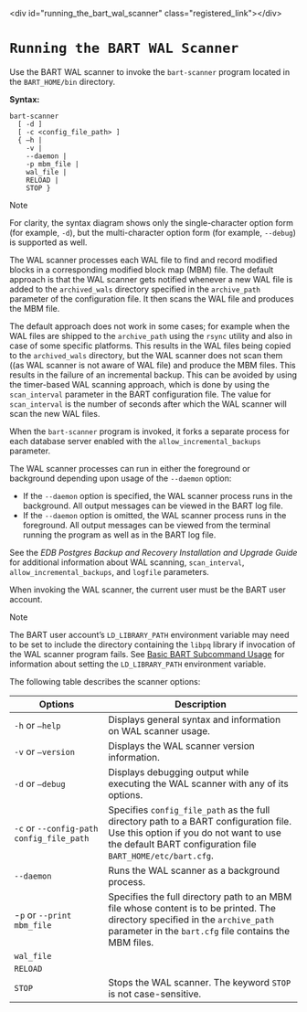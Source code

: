 \<div id="running\_the\_bart\_wal\_scanner" class="registered\_link"\>\</div\>

# `Running the BART WAL Scanner`

Use the BART WAL scanner to invoke the `bart-scanner` program located in the `BART_HOME/bin` directory.

**Syntax:**

``` text
bart-scanner
  [ -d ]
  [ -c <config_file_path> ]
  { –h |
    -v |
    --daemon |
    -p mbm_file |
    wal_file |
    RELOAD |
    STOP }
```

<div class="note">

<div class="title">

Note

</div>

For clarity, the syntax diagram shows only the single-character option form (for example, `-d`), but the multi-character option form (for example, `--debug`) is supported as well.

</div>

The WAL scanner processes each WAL file to find and record modified blocks in a corresponding modified block map (MBM) file. The default approach is that the WAL scanner gets notified whenever a new WAL file is added to the `archived_wals` directory specified in the `archive_path` parameter of the configuration file. It then scans the WAL file and produces the MBM file.

The default approach does not work in some cases; for example when the WAL files are shipped to the `archive_path` using the `rsync` utility and also in case of some specific platforms. This results in the WAL files being copied to the `archived_wals` directory, but the WAL scanner does not scan them ((as WAL scanner is not aware of WAL file) and produce the MBM files. This results in the failure of an incremental backup. This can be avoided by using the timer-based WAL scanning approach, which is done by using the `scan_interval` parameter in the BART configuration file. The value for `scan_interval` is the number of seconds after which the WAL scanner will scan the new WAL files.

When the `bart-scanner` program is invoked, it forks a separate process for each database server enabled with the `allow_incremental_backups` parameter.

The WAL scanner processes can run in either the foreground or background depending upon usage of the `--daemon` option:

  - If the `--daemon` option is specified, the WAL scanner process runs in the background. All output messages can be viewed in the BART log file.
  - If the `--daemon` option is omitted, the WAL scanner process runs in the foreground. All output messages can be viewed from the terminal running the program as well as in the BART log file.

See the *EDB Postgres Backup and Recovery Installation and Upgrade Guide* for additional information about WAL scanning, `scan_interval`, `allow_incremental_backups`, and `logfile` parameters.

When invoking the WAL scanner, the current user must be the BART user account.

<div class="note">

<div class="title">

Note

</div>

The BART user account’s `LD_LIBRARY_PATH` environment variable may need to be set to include the directory containing the `libpq` library if invocation of the WAL scanner program fails. See [Basic BART Subcommand Usage](#basic_bart_subcommand_usage) for information about setting the `LD_LIBRARY_PATH` environment variable.

</div>

The following table describes the scanner options:

| Options                                    | Description                                                                                                                                                                                                                                                                                                                                                                                                                                                                                                                                                                                           |
| ------------------------------------------ | ----------------------------------------------------------------------------------------------------------------------------------------------------------------------------------------------------------------------------------------------------------------------------------------------------------------------------------------------------------------------------------------------------------------------------------------------------------------------------------------------------------------------------------------------------------------------------------------------------- |
| `-h` or `—help`                            | Displays general syntax and information on WAL scanner usage.                                                                                                                                                                                                                                                                                                                                                                                                                                                                                                                                         |
| `-v` or `—version`                         | Displays the WAL scanner version information.                                                                                                                                                                                                                                                                                                                                                                                                                                                                                                                                                         |
| `-d` or `–debug`                           | Displays debugging output while executing the WAL scanner with any of its options.                                                                                                                                                                                                                                                                                                                                                                                                                                                                                                                    |
| `-c` or `--config-path` `config_file_path` | Specifies `config_file_path` as the full directory path to a BART configuration file. Use this option if you do not want to use the default BART configuration file `BART_HOME/etc/bart.cfg`.                                                                                                                                                                                                                                                                                                                                                                                                         |
| `--daemon`                                 | Runs the WAL scanner as a background process.                                                                                                                                                                                                                                                                                                                                                                                                                                                                                                                                                         |
| \-`p` or `--print` `mbm_file`              | Specifies the full directory path to an MBM file whose content is to be printed. The directory specified in the `archive_path` parameter in the `bart.cfg` file contains the MBM files.                                                                                                                                                                                                                                                                                                                                                                                                               |
| `wal_file`                                 | | Specifies the full directory path to a WAL file to be scanned. The directory specified in the `archive_path` parameter in the `bart.cfg` file contains the WAL files. Use it if a WAL file in the archive path is missing its MBM file. | This option is to be used for assisting the EnterpriseDB support team for debugging problems that may have been encountered.                                                                                                                                                                                                                              |
| `RELOAD`                                   | | Reloads the BART configuration file. The keyword `RELOAD` is not case-sensitive. | The `RELOAD` option is useful if you make changes to the configuration file after the WAL scanner has been started. It will reload the configuration file and adjust the WAL scanners accordingly. For example, if a server section allowing incremental backups is removed from the BART configuration file, then the process attached to that server will stop. Similarly, if a server allowing incremental backups is added, a new WAL scanner process will be launched to scan the WAL files of that server. |
| `STOP`                                     | Stops the WAL scanner. The keyword `STOP` is not case-sensitive.                                                                                                                                                                                                                                                                                                                                                                                                                                                                                                                                      |
